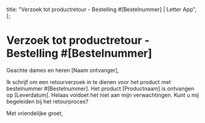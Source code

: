   title: "Verzoek tot productretour - Bestelling #[Bestelnummer] | Letter App",
};

# Verzoek tot productretour - Bestelling #[Bestelnummer]

Geachte dames en heren [Naam ontvanger],

Ik schrijf om een retourverzoek in te dienen voor het product met bestelnummer #[Bestelnummer]. Het product [Productnaam] is ontvangen op [Leverdatum]. Helaas voldoet het niet aan mijn verwachtingen. Kunt u mij begeleiden bij het retourproces?

Met vriendelijke groet,
